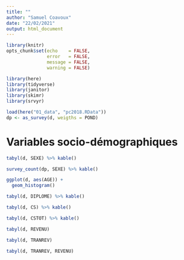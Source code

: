 ```yaml
---
title: ""
author: "Samuel Coavoux"
date: "22/02/2021"
output: html_document
---
```


```r
library(knitr)
opts_chunk$set(echo    = FALSE, 
               error   = FALSE, 
               message = FALSE, 
               warning = FALSE)
```

```r
library(here)
library(tidyverse)
library(janitor)
library(skimr)
library(srvyr)
```

```r
load(here("01_data", "pc2018.RData"))
dp <- as_survey(d, weigths = POND)
```

# Variables socio-démographiques

```r
tabyl(d, SEXE) %>% kable()

survey_count(dp, SEXE) %>% kable()
```

```r
ggplot(d, aes(AGE)) + 
  geom_histogram()
```

```r
tabyl(d, DIPLOME) %>% kable()
```

```r
tabyl(d, CS) %>% kable()
```

```r
tabyl(d, CSTOT) %>% kable()
```

```r
tabyl(d, REVENU)
```

```r
tabyl(d, TRANREV)
```

```r
tabyl(d, TRANREV, REVENU)
```

